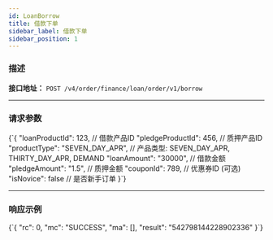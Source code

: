 ```yaml
---
id: LoanBorrow
title: 借款下单
sidebar_label: 借款下单
sidebar_position: 1
---
```



### 描述
**接口地址：**
`POST /v4/order/finance/loan/order/v1/borrow`

---

### 请求参数

<CodeBlock language="json" title="请求参数">
{`{
  "loanProductId": 123,                 // 借款产品ID
  "pledgeProductId": 456,               // 质押产品ID
  "productType": "SEVEN_DAY_APR",       // 产品类型: SEVEN_DAY_APR, THIRTY_DAY_APR, DEMAND
  "loanAmount": "30000",                // 借款金额
  "pledgeAmount": "1.5",                // 质押金额
  "couponId": 789,                      // 优惠券ID (可选)
  "isNovice": false                     // 是否新手订单
}`}
</CodeBlock>

---

### 响应示例

<CodeBlock language="json" title="响应示例">
{`{
  "rc": 0,
  "mc": "SUCCESS",
  "ma": [],
  "result": "542798144228902336"
}`}
</CodeBlock>

